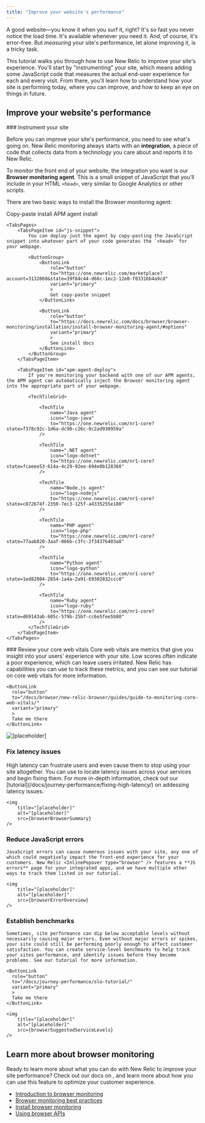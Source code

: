 ```yaml
---
title: "Improve your website's performance"
---
```





A good website—you know it when you surf it, right? It's so fast you never notice the load time. It's available whenever you need it. And, of course, it's error-free. But _measuring_ your site's performance, let alone improving it, is a tricky task.

This tutorial walks you through how to use New Relic to improve your site's experience. You'll start by "instrumenting" your site, which means adding some JavaScript code that measures the actual end-user experience for each and every visit. From there, you'll learn how to understand how your site is performing today, where you can improve, and how to keep an eye on things in future.

## Improve your website's performance

<Steps>

<Step>
### Instrument your site

Before you can improve your site's performance, you need to see what's going on. New Relic monitoring always starts with an **integration**, a piece of code that collects data from a technology you care about and reports it to New Relic. 

To monitor the front end of your website, the integration you want is our **Browser monitoring agent**. This is a small snippet of JavaScript that you'll include in your HTML `<head>`, very similar to Google Analytics or other scripts. 

There are two basic ways to install the Browser monitoring agent: 

<Tabs>
    <TabsBar>
        <TabsBarItem id="js-snippet">Copy-paste install</TabsBarItem>
        <TabsBarItem id="apm-agent-deploy">APM agent install</TabsBarItem>
    </TabsBar>

    <TabsPages>
        <TabsPageItem id="js-snippet">
            You can deploy just the agent by copy-pasting the JavaScript snippet into whatever part of your code generates the `<head>` for your webpage.

            <ButtonGroup>
                <ButtonLink
                    role="button"
                    to="https://one.newrelic.com/marketplace?account=3132060&state=39f84c44-d66c-1ec2-12e0-f03316b4a9cd"
                    variant="primary"
                    >
                    Get copy-paste snippet
                </ButtonLink>

                <ButtonLink
                    role="button"
                    to="https://docs.newrelic.com/docs/browser/browser-monitoring/installation/install-browser-monitoring-agent/#options"
                    variant="primary"
                    >
                    See install docs
                </ButtonLink>
            </ButtonGroup>
        </TabsPageItem>

        <TabsPageItem id="apm-agent-deploy">
            If you're monitoring your backend with one of our APM agents, the APM agent can automatically inject the Browser monitoring agent into the appropriate part of your webpage.

            <TechTileGrid>

                <TechTile
                    name="Java agent"
                    icon="logo-java"
                    to="https://one.newrelic.com/nr1-core?  state=f378c92c-1d6a-dc90-c26c-0c2ad930959a"
                />

                <TechTile
                    name=".NET agent"
                    icon="logo-dotnet"
                    to="https://one.newrelic.com/nr1-core?  state=fcaeee53-614a-4c29-92ee-694e0b128368"
                />

                <TechTile
                    name="Node.js agent"
                    icon="logo-nodejs"
                    to="https://one.newrelic.com/nr1-core?  state=c872674f-2350-7ec3-125f-a4335255e180"
                />

                <TechTile
                    name="PHP agent"
                    icon="logo-php"
                    to="https://one.newrelic.com/nr1-core?  state=77aab820-3aaf-066b-c3fc-2f3437b403a8"
                />

                <TechTile
                    name="Python agent"
                    icon="logo-python"
                    to="https://one.newrelic.com/nr1-core?  state=1ed82004-2854-1a4a-2a91-69302832ccc0"
                />

                <TechTile
                    name="Ruby agent"
                    icon="logo-ruby"
                    to="https://one.newrelic.com/nr1-core?  state=d69143ab-605c-579b-25bf-cc6e5fee5b80"
                />
            </TechTileGrid>
        </TabsPageItem>
    </TabsPages>
  </Tabs>
</Step>

<Step>
### Review your core web vitals

<SideBySide>
  <Side>
    Core web vitals are metrics that give you insight into your users' experience with your site. Low scores often indicate a poor experience, which can leave users irritated. New Relic has <InlinePopover type="browser" /> capabilities you can use to track these metrics, and you can see our tutorial on core web vitals for more information.


    <ButtonLink
      role="button"
      to="/docs/browser/new-relic-browser/guides/guide-to-monitoring-core-web-vitals/"
      variant="primary"
      >
      Take me there
    </ButtonLink>


  </Side>
  <Side>
    <img
        title="[placeholder]"
        alt="[placeholder]"
        src={browserCoreWebVitals}
    />
  </Side>
</SideBySide>
</Step>

<Step>

### Fix latency issues

<SideBySide>

  <Side>
    High latency can frustrate users and even cause them to stop using your site altogether. You can use <InlinePopover type="dashboards" /> to locate latency issues across your services and begin fixing them. For more in-depth information, check out our [tutorial](/docs/journey-performance/fixing-high-latency/) on addessing latency issues.
    
  </Side>

  <Side>

    <img
        title="[placeholder]"
        alt="[placeholder]"
        src={browserBrowserSummary}
    />

  </Side>
</SideBySide>

</Step>

<Step>

### Reduce JavaScript errors

<SideBySide>

  <Side>

    JavaScript errors can cause numerous issues with your site, any one of which could negatively impact the front-end experience for your customers. New Relic <InlinePopover type="browser" /> features a **JS errors** page for your integrated apps, and we have multiple other ways to track them listed in our tutorial.

<TechTile
    name="JavaScript errors"
    icon="logo-java"
    to="/docs/journey-performance/javascript-errors-page-detect-analyze-errors"
/>

  </Side>
  
  <Side>

    <img
        title="[placeholder]"
        alt="[placeholder]"
        src={browserErrorOverview}
    />

  </Side>

</SideBySide>

</Step>

<Step>

### Establish benchmarks

<SideBySide>

  <Side>

    Sometimes, site performance can dip below acceptable levels without necessarily causing major errors. Even without major errors or spikes, your site could still be performing poorly enough to affect customer satisfaction. You can create service-level benchmarks to help track your sites performance, and identify issues before they become problems. See our tutorial for more information.

    <ButtonLink
      role="button"
      to="/docs/journey-performance/slo-tutorial/"
      variant="primary"
      >
      Take me there
    </ButtonLink>

  </Side>

  <Side>

    <img
        title="[placeholder]"
        alt="[placeholder]"
        src={browserSuggestedServiceLevels}
    />

  </Side>
  
</SideBySide>

</Step>

</Steps>

## Learn more about browser monitoring

Ready to learn more about what you can do with New Relic to improve your site performance? Check out our docs on <InlinePopover type="browser" />, and learn more about how you can use this feature to optimize your customer experience.

* [Introduction to browser monitoring](/docs/browser/browser-monitoring/getting-started/introduction-browser-monitoring)
* [Browser monitoring best practices](/docs/new-relic-solutions/best-practices-guides/full-stack-observability/browser-monitoring-best-practices-guide/)
* [Install browser monitoring](/docs/browser/browser-monitoring/installation/install-browser-monitoring-agent/)
* [Using browser APIs](/docs/browser/new-relic-browser/browser-apis/using-browser-apis/)
